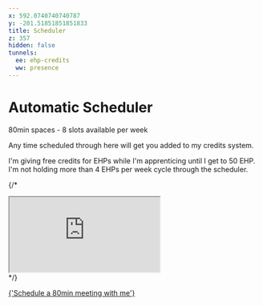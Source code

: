 ```yaml
---
x: 592.0740740740787
y: -201.51851851851833
title: Scheduler
z: 357
hidden: false
tunnels:
  ee: ehp-credits
  ww: presence
---
```



# Automatic Scheduler

80min spaces - 8 slots available per week

Any time scheduled through here will get you added to my credits system.

I'm giving free credits for EHPs while I'm apprenticing until I get to 50 EHP. I'm not holding more than 4 EHPs per week cycle through the scheduler.

{/* <div class="relative h-830px -ml-4 w-[calc(100%_+_2rem)] overflow-hidden">
  <div class="bg-gradient-to-b from-gray-100 to-white h4 w-full absolute top-0 left-0"></div>
  <div class="bg-gradient-to-t from-gray-100 to-white h4 w-full absolute bottom-0 left-0"></div>
  <iframe class="-mt-210px w-full bg-white h-1350px" src="https://calendar.google.com/calendar/appointments/schedules/AcZssZ2tgIePrDUyx96Tul_n7ZK7PkQgIi760ZZr2h1_FfFRxIHkhd8xNCDxQQkHFUmd6aiLdWf_ZVhq?gv=true"></iframe>
</div> */}

<a class="bg-yellow-500 bg-gradient-to-b from-white/5 to-white/0 hover:(from-white/20 to-white/10) b-b-1.5 b-b-yellow-600 b-t-0.5 b-t-white shadow-sm text-shadow-[0_1px_0_#0002] text-white! no-underline! rounded-md text-base w-full block text-center mt2 px2 py1" href="https://calendar.google.com/calendar/appointments/schedules/AcZssZ2tgIePrDUyx96Tul_n7ZK7PkQgIi760ZZr2h1_FfFRxIHkhd8xNCDxQQkHFUmd6aiLdWf_ZVhq?gv=true" target="_blank">{'Schedule a 80min meeting with me'}</a>